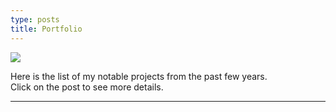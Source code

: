 ```yaml
---
type: posts
title: Portfolio
---
```



<Image
  src="/assets/sig.png"
  width={200}
  height={200}
  priority
  className="logo"
/>

Here is the list of my notable projects from the past few years.\
Click on the post to see more details.

---

